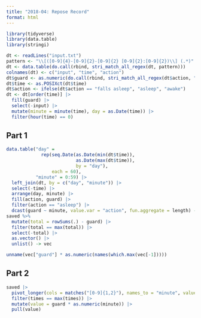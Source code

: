 ```yaml
---
title: "2018-04: Repose Record"
format: html
---
```


```r
library(tidyverse)
library(data.table)
library(stringi)
```

```r
dt <- readLines("input.txt")
pattern <- "\\[([0-9]{4}-[0-9]{2}-[0-9]{2} [0-9]{2}:[0-9]{2})\\] (.*)"
dt <- data.table(do.call(rbind, stri_match_all_regex(dt, pattern)))
colnames(dt) <- c("input", "time", "action")
dt$guard <- as.numeric(do.call(rbind, stri_match_all_regex(dt$action, "[0-9]{3,4}")))
dt$time <- as.POSIXct(dt$time)
dt$action <- ifelse(dt$action == "falls asleep", "asleep", "awake")
dt <- dt[order(time)] |> 
  fill(guard) |>
  select(-input) |>
  mutate(minute = minute(time), day = as.Date(time)) |>
  filter(hour(time) == 0)
```

## Part 1

```r
data.table("day" =
             rep(seq.Date(as.Date(min(dt$time)), 
                          as.Date(max(dt$time)), 
                          by = "day"), 
                 each = 60),
           "minute" = 0:59) |>
  left_join(dt, by = c("day", "minute")) |>
  select(-time) |>
  arrange(day, minute) |>
  fill(action, guard) |>
  filter(action == "asleep") |>
  dcast(guard ~ minute, value.var = "action", fun.aggregate = length) -> saved
saved %>%
  mutate(total = rowSums(.) - guard) |>
  filter(total == max(total)) |>
  select(-total) |>
  as.vector() |>
  unlist() -> vec

unname(vec["guard"] * as.numeric(names(which.max(vec[-1]))))
```

## Part 2

```r
saved |>
  pivot_longer(cols = matches("[0-9]{1,2}"), names_to = "minute", values_to = "times") |>
  filter(times == max(times)) |>
  mutate(value = guard * as.numeric(minute)) |>
  pull(value)
```

